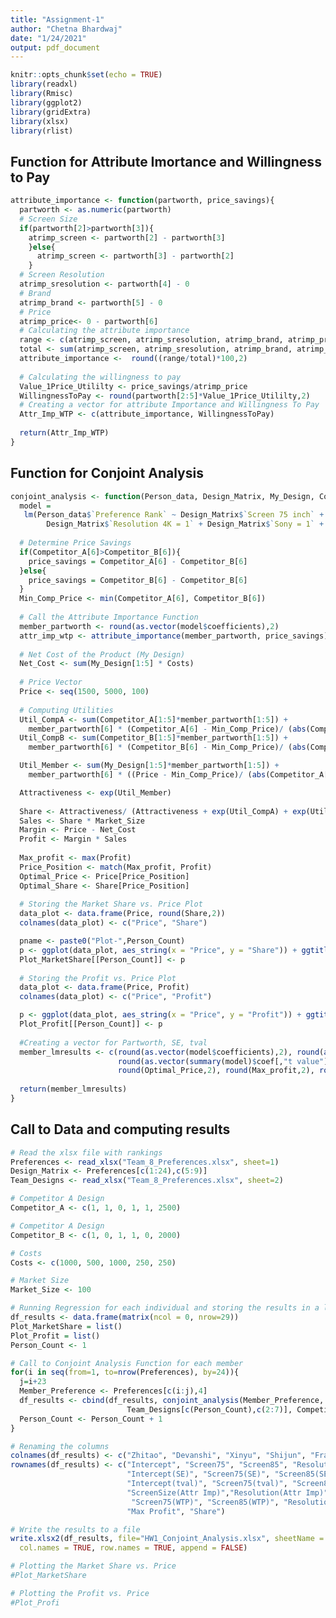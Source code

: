 ```yaml
---
title: "Assignment-1"
author: "Chetna Bhardwaj"
date: "1/24/2021"
output: pdf_document
---
```


```r
knitr::opts_chunk$set(echo = TRUE)
library(readxl)
library(Rmisc)
library(ggplot2)
library(gridExtra)
library(xlsx)
library(rlist)
```

## Function for Attribute Imortance and Willingness to Pay 

```r
attribute_importance <- function(partworth, price_savings){
  partworth <- as.numeric(partworth)
  # Screen Size
  if(partworth[2]>partworth[3]){
    atrimp_screen <- partworth[2] - partworth[3]
    }else{
      atrimp_screen <- partworth[3] - partworth[2]
    }
  # Screen Resolution
  atrimp_sresolution <- partworth[4] - 0
  # Brand
  atrimp_brand <- partworth[5] - 0
  # Price
  atrimp_price<- 0 - partworth[6]
  # Calculating the attribute importance 
  range <- c(atrimp_screen, atrimp_sresolution, atrimp_brand, atrimp_price)
  total <- sum(atrimp_screen, atrimp_sresolution, atrimp_brand, atrimp_price)
  attribute_importance <-  round((range/total)*100,2)
  
  # Calculating the willingness to pay
  Value_1Price_Utililty <- price_savings/atrimp_price
  WillingnessToPay <- round(partworth[2:5]*Value_1Price_Utililty,2)
  # Creating a vector for attribute Importance and Willingness To Pay
  Attr_Imp_WTP <- c(attribute_importance, WillingnessToPay)
  
  return(Attr_Imp_WTP)
}
```


## Function for Conjoint Analysis

```r
conjoint_analysis <- function(Person_data, Design_Matrix, My_Design, Competitor_A, Competitor_B, Costs){
  model = 
   lm(Person_data$`Preference Rank` ~ Design_Matrix$`Screen 75 inch` + Design_Matrix$`Screen 85 inch` + 
        Design_Matrix$`Resolution 4K = 1` + Design_Matrix$`Sony = 1` + Design_Matrix$`Price (low = 0; high =1)`)
  
  # Determine Price Savings
  if(Competitor_A[6]>Competitor_B[6]){
    price_savings = Competitor_A[6] - Competitor_B[6]
  }else{
    price_savings = Competitor_B[6] - Competitor_B[6]
  }
  Min_Comp_Price <- min(Competitor_A[6], Competitor_B[6])
  
  # Call the Attribute Importance Function
  member_partworth <- round(as.vector(model$coefficients),2)
  attr_imp_wtp <- attribute_importance(member_partworth, price_savings)
  
  # Net Cost of the Product (My Design)
  Net_Cost <- sum(My_Design[1:5] * Costs)
  
  # Price Vector 
  Price <- seq(1500, 5000, 100)
  
  # Computing Utilities 
  Util_CompA <- sum(Competitor_A[1:5]*member_partworth[1:5]) + 
    member_partworth[6] * (Competitor_A[6] - Min_Comp_Price)/ (abs(Competitor_A[6]- Competitor_B[6]))
  Util_CompB <- sum(Competitor_B[1:5]*member_partworth[1:5]) + 
    member_partworth[6] * (Competitor_B[6] - Min_Comp_Price)/ (abs(Competitor_A[6]- Competitor_B[6]))

  Util_Member <- sum(My_Design[1:5]*member_partworth[1:5]) + 
    member_partworth[6] * ((Price - Min_Comp_Price)/ (abs(Competitor_A[6]- Competitor_B[6])))

  Attractiveness <- exp(Util_Member)
  
  Share <- Attractiveness/ (Attractiveness + exp(Util_CompA) + exp(Util_CompB))
  Sales <- Share * Market_Size 
  Margin <- Price - Net_Cost
  Profit <- Margin * Sales
  
  Max_profit <- max(Profit)
  Price_Position <- match(Max_profit, Profit)
  Optimal_Price <- Price[Price_Position]
  Optimal_Share <- Share[Price_Position]
  
  # Storing the Market Share vs. Price Plot
  data_plot <- data.frame(Price, round(Share,2))
  colnames(data_plot) <- c("Price", "Share")

  pname <- paste0("Plot-",Person_Count)
  p <- ggplot(data_plot, aes_string(x = "Price", y = "Share")) + ggtitle(pname) +geom_smooth()
  Plot_MarketShare[[Person_Count]] <- p
  
  # Storing the Profit vs. Price Plot
  data_plot <- data.frame(Price, Profit)
  colnames(data_plot) <- c("Price", "Profit")

  p <- ggplot(data_plot, aes_string(x = "Price", y = "Profit")) + ggtitle(pname) +geom_smooth()
  Plot_Profit[[Person_Count]] <- p
  
  #Creating a vector for Partworth, SE, tval 
  member_lmresults <- c(round(as.vector(model$coefficients),2), round(as.vector(summary(model)$coef[,"Std. Error"]),2), 
                        round(as.vector(summary(model)$coef[,"t value"]),2), attr_imp_wtp, 
                        round(Optimal_Price,2), round(Max_profit,2), round(Optimal_Share,2))
  
  return(member_lmresults)
}
```


## Call to Data and computing results 

```r
# Read the xlsx file with rankings 
Preferences <- read_xlsx("Team_8_Preferences.xlsx", sheet=1)
Design_Matrix <- Preferences[c(1:24),c(5:9)]
Team_Designs <- read_xlsx("Team_8_Preferences.xlsx", sheet=2)

# Competitor A Design
Competitor_A <- c(1, 1, 0, 1, 1, 2500) 

# Competitor A Design
Competitor_B <- c(1, 0, 1, 1, 0, 2000) 

# Costs
Costs <- c(1000, 500, 1000, 250, 250)

# Market Size 
Market_Size <- 100 

# Running Regression for each individual and storing the results in a list
df_results <- data.frame(matrix(ncol = 0, nrow=29))
Plot_MarketShare = list()
Plot_Profit = list()
Person_Count <- 1

# Call to Conjoint Analysis Function for each member
for(i in seq(from=1, to=nrow(Preferences), by=24)){
  j=i+23
  Member_Preference <- Preferences[c(i:j),4]
  df_results <- cbind(df_results, conjoint_analysis(Member_Preference, Design_Matrix,
                          Team_Designs[c(Person_Count),c(2:7)], Competitor_A,Competitor_B, Costs))
  Person_Count <- Person_Count + 1
}

# Renaming the columns
colnames(df_results) <- c("Zhitao", "Devanshi", "Xinyu", "Shijun", "Francesca", "Chetna")
rownames(df_results) <- c("Intercept", "Screen75", "Screen85", "Resolution", "Brand", "Price", 
                          "Intercept(SE)", "Screen75(SE)", "Screen85(SE)", "Resolution(SE)", "Brand(SE)", "Price(SE)",
                          "Intercept(tval)", "Screen75(tval)", "Screen85(tval)", "Resolution(tval)", "Brand(tval)", "Price(tval)", 
                          "ScreenSize(Attr Imp)","Resolution(Attr Imp)","Brand (Attr Imp)","Price (Attr Imp)", 
                           "Screen75(WTP)", "Screen85(WTP)", "Resolution 4K(WTP)", "Brand Sony (WTP)", "Optimal Price", 
                          "Max Profit", "Share")

# Write the results to a file
write.xlsx2(df_results, file="HW1_Conjoint_Analysis.xlsx", sheetName = "Analysis",
  col.names = TRUE, row.names = TRUE, append = FALSE)

# Plotting the Market Share vs. Price 
#Plot_MarketShare

# Plotting the Profit vs. Price
#Plot_Profi

```
